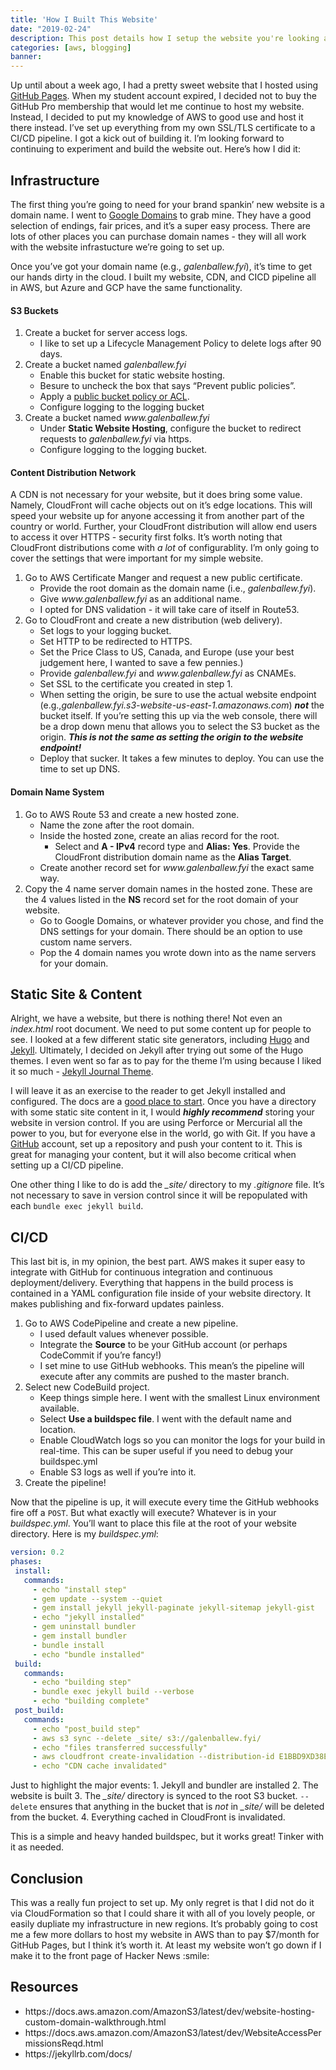 ```yaml
---
title: 'How I Built This Website'
date: "2019-02-24"
description: This post details how I setup the website you're looking at! It includes topics like domain registration, DNS, AWS S3 static website hosting, and setting up a CICD pipeline.
categories: [aws, blogging]
banner:
---
```


Up until about a week ago, I had a pretty sweet website that I hosted using [GitHub Pages](https://pages.github.com/). When my student account expired, I decided not to buy the GitHub Pro membership that would let me continue to host my website. Instead, I decided to put my knowledge of AWS to good use and host it there instead. I've set up everything from my own SSL/TLS certificate to a CI/CD pipeline. I got a kick out of building it. I'm looking forward to continuing to experiment and build the website out. Here's how I did it:

## Infrastructure
The first thing you're going to need for your brand spankin' new website is a domain name. I went to [Google Domains](https://domains.google.com) to grab mine. They have a good selection of endings, fair prices, and it's a super easy process. There are lots of other places you can purchase domain names - they will all work with the website infrastucture we're going to set up.

Once you've got your domain name (e.g., *galenballew.fyi*), it's time to get our hands dirty in the cloud. I built my website, CDN, and CICD pipeline all in AWS, but Azure and GCP have the same functionality.

#### S3 Buckets
1. Create a bucket for server access logs.
      * I like to set up a Lifecycle Management Policy to delete logs after 90 days.
2. Create a bucket named _galenballew.fyi_
      * Enable this bucket for static website hosting.
      * Besure to uncheck the box that says "Prevent public policies".
      * Apply a [public bucket policy or ACL](https://docs.aws.amazon.com/AmazonS3/latest/dev/WebsiteAccessPermissionsReqd.html).
      * Configure logging to the logging bucket
3. Create a bucket named _www.galenballew.fyi_
      * Under **Static Website Hosting**, configure the bucket to redirect requests to _galenballew.fyi_ via https.
      * Configure logging to the logging bucket. 

#### Content Distribution Network
A CDN is not necessary for your website, but it does bring some value. Namely, CloudFront will cache objects out on it's edge locations. This will speed your website up for anyone accessing it from another part of the country or world. Further, your CloudFront distribution will allow end users to access it over HTTPS - security first folks. It's worth noting that CloudFront distributions come with _a lot_ of configurablity. I'm only going to cover the settings that were important for my simple website. 

1. Go to AWS Certificate Manger and request a new public certificate. 
    * Provide the root domain as the domain name (i.e., *galenballew.fyi*).
    * Give *www.galenballew.fyi* as an additional name.
    * I opted for DNS validation - it will take care of itself in Route53.
2. Go to CloudFront and create a new distribution (web delivery).
    * Set logs to your logging bucket.
    * Set HTTP to be redirected to HTTPS.
    * Set the Price Class to US, Canada, and Europe (use your best judgement here, I wanted to save a few pennies.)
    * Provide *galenballew.fyi* and *www.galenballew.fyi* as CNAMEs.
    * Set SSL to the certificate you created in step 1. 
    * When setting the origin, be sure to use the actual website endpoint (e.g.,*galenballew.fyi.s3-website-us-east-1.amazonaws.com*) **_not_** the bucket itself. If you're setting this up via the web console, there will be a drop down menu that allows you to select the S3 bucket as the origin. **_This is not the same as setting the origin to the website endpoint!_**
    * Deploy that sucker. It takes a few minutes to deploy. You can use the time to set up DNS. 

#### Domain Name System
1. Go to AWS Route 53 and create a new hosted zone.
    * Name the zone after the root domain.
    * Inside the hosted zone, create an alias record for the root.
      * Select and **A - IPv4** record type and **Alias: Yes**. Provide the CloudFront distribution domain name as the **Alias Target**.
    * Create another record set for _www.galenballew.fyi_ the exact same way. 
2. Copy the 4 name server domain names in the hosted zone. These are the 4 values listed in the **NS** record set for the root domain of your website.
    * Go to Google Domains, or whatever provider you chose, and find the DNS settings for your domain. There should be an option to use custom name servers.
    * Pop the 4 domain names you wrote down into as the name servers for your domain. 
  

## Static Site & Content
Alright, we have a website, but there is nothing there! Not even an _index.html_ root document. We need to put some content up for people to see. I looked at a few different static site generators, including [Hugo](https://themes.gohugo.io/) and [Jekyll](https://jekyllrb.com/). Ultimately, I decided on Jekyll after trying out some of the Hugo themes. I even went so far as to pay for the theme I'm using because I liked it so much - [Jekyll Journal Theme](https://jekyllthemes.io/theme/journal-personal-jekyll-theme). 

I will leave it as an exercise to the reader to get Jekyll installed and configured. The docs are a [good place to start](https://jekyllrb.com/docs/). Once you have a directory with some static site content in it, I would **_highly recommend_** storing your website in version control. If you are using Perforce or Mercurial all the power to you, but for everyone else in the world, go with Git. If you have a [GitHub](https://github.com/) account, set up a repository and push your content to it. This is great for managing your content, but it will also become critical when setting up a CI/CD pipeline. 

One other thing I like to do is add the _\_site/_ directory to my _.gitignore_ file. It's not necessary to save in version control since it will be repopulated with each `bundle exec jekyll build`. 



## CI/CD 
This last bit is, in my opinion, the best part. AWS makes it super easy to integrate with GitHub for continuous integration and continuous deployment/delivery. Everything that happens in the build process is contained in a YAML configuration file inside of your website directory. It makes publishing and fix-forward updates painless. 


1. Go to AWS CodePipeline and create a new pipeline.
    * I used default values whenever possible.
    * Integrate the **Source** to be your GitHub account (or perhaps CodeCommit if you're fancy!)
    * I set mine to use GitHub webhooks. This mean's the pipeline will execute after any commits are pushed to the master branch. 
2. Select new CodeBuild project.
    * Keep things simple here. I went with the smallest Linux environment available.
    * Select **Use a buildspec file**. I went with the default name and location. 
    * Enable CloudWatch logs so you can monitor the logs for your build in real-time. This can be super useful if you need to debug your buildspec.yml 
    * Enable S3 logs as well if you're into it.
3. Create the pipeline!

Now that the pipeline is up, it will execute every time the GitHub webhooks fire off a `POST`. But what exactly will execute? Whatever is in your _buildspec.yml_. You'll want to place this file at the root of your website directory. Here is my *buildspec.yml*:

```yaml
version: 0.2
phases:
 install:
   commands:
     - echo "install step"
     - gem update --system --quiet
     - gem install jekyll jekyll-paginate jekyll-sitemap jekyll-gist
     - echo "jekyll installed"
     - gem uninstall bundler
     - gem install bundler
     - bundle install
     - echo "bundle installed"
 build:
   commands:
     - echo "building step"
     - bundle exec jekyll build --verbose
     - echo "building complete"
 post_build:
   commands:
     - echo "post_build step"
     - aws s3 sync --delete _site/ s3://galenballew.fyi/
     - echo "files transferred successfully"
     - aws cloudfront create-invalidation --distribution-id E1BBD9XD38EPQC --paths "/*"
     - echo "CDN cache invalidated"
```
Just to highlight the major events:
1. Jekyll and bundler are installed
2. The website is built
3. The _\_site/_ directory is synced to the root S3 bucket. `--delete` ensures that anything in the bucket that is _not_ in _\_site/_ will be deleted from the bucket.
4. Everything cached in CloudFront is invalidated. 

This is a simple and heavy handed buildspec, but it works great! Tinker with it as needed. 


## Conclusion

This was a really fun project to set up. My only regret is that I did not do it via CloudFormation so that I could share it with all of you lovely people, or easily dupliate my infrastructure in new regions. It's probably going to cost me a few more dollars to host my website in AWS than to pay $7/month for GitHub Pages, but I think it's worth it. At least my website won't go down if I make it to the front page of Hacker News :smile:



## Resources

* https://docs.aws.amazon.com/AmazonS3/latest/dev/website-hosting-custom-domain-walkthrough.html
* https://docs.aws.amazon.com/AmazonS3/latest/dev/WebsiteAccessPermissionsReqd.html
* https://jekyllrb.com/docs/